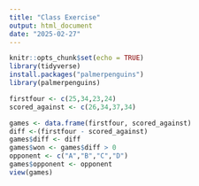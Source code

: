```yaml
---
title: "Class Exercise"
output: html_document
date: "2025-02-27"
---
```


```r
knitr::opts_chunk$set(echo = TRUE)
library(tidyverse)
install.packages("palmerpenguins")
library(palmerpenguins)
```

```r
firstfour <- c(25,34,23,24)
scored_against <- c(26,34,37,34)

games <- data.frame(firstfour, scored_against)  
diff <-(firstfour - scored_against)
games$diff <- diff
games$won <- games$diff > 0
opponent <- c("A","B","C","D")
games$opponent <- opponent
view(games)
```


